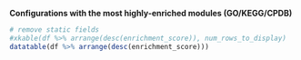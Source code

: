 **Configurations with the most highly-enriched modules (GO/KEGG/CPDB)**

```r
# remove static fields
#xkable(df %>% arrange(desc(enrichment_score)), num_rows_to_display)
datatable(df %>% arrange(desc(enrichment_score)))
```

